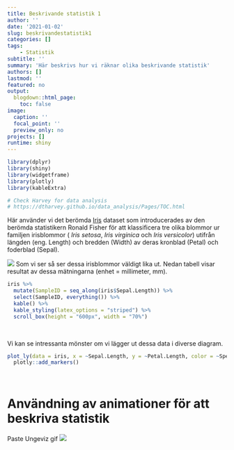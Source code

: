 ```yaml
---
title: Beskrivande statistik 1
author: ''
date: '2021-01-02'
slug: beskrivandestatistik1
categories: []
tags:
    - Statistik
subtitle: ''
summary: 'Här beskrivs hur vi räknar olika beskrivande statistik'
authors: []
lastmod: ''
featured: no
output:
  blogdown::html_page:
    toc: false
image:
  caption: ''
  focal_point: ''
  preview_only: no
projects: []
runtime: shiny
---
```


```r
library(dplyr)
library(shiny)
library(widgetframe)
library(plotly)
library(kableExtra)

# Check Harvey for data analysis
# https://dtharvey.github.io/data_analysis/Pages/TOC.html

```



Här använder vi det berömda [Iris](https://en.wikipedia.org/wiki/Iris_flower_data_set) dataset som introducerades av den berömda statistikern Ronald Fisher för att klassificera tre olika blommor ur familjen irisblommor ( _Iris setosa_, _Iris virginica_ och _Iris versicolor_) utifrån längden (eng. Length) och bredden (Width) av deras kronblad (Petal) och foderblad (Sepal).
  
  
![](iris.png)
Som vi ser så ser dessa irisblommor väldigt lika ut. Nedan tabell visar resultat av dessa mätningarna (enhet = millimeter, mm).
  
```r

iris %>%
  mutate(SampleID = seq_along(iris$Sepal.Length)) %>%
  select(SampleID, everything()) %>%
  kable() %>%
  kable_styling(latex_options = "striped") %>%
  scroll_box(height = "600px", width = "70%")


```

<br>


Vi kan se intressanta mönster om vi lägger ut dessa data i diverse diagram.
```r


plot_ly(data = iris, x = ~Sepal.Length, y = ~Petal.Length, color = ~Species) %>%
  plotly::add_markers()

```



<br>

# Användning av animationer för att beskriva statistik
Paste Ungeviz gif
![](test.gif)







